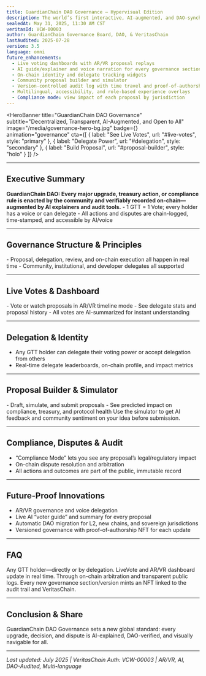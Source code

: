```yaml
---
title: GuardianChain DAO Governance — Hypervisual Edition
description: The world’s first interactive, AI-augmented, and DAO-synchronized governance framework for a sovereign memory protocol.
sealedAt: May 31, 2025, 11:30 AM CST
veritasId: VCW-00003
author: GuardianChain Governance Board, DAO, & VeritasChain
lastAudited: 2025-07-28
version: 3.5
language: omni
future_enhancements:
  - Live voting dashboards with AR/VR proposal replays
  - AI guide/explainer and voice narration for every governance section
  - On-chain identity and delegate tracking widgets
  - Community proposal builder and simulator
  - Version-controlled audit log with time travel and proof-of-authorship NFTs
  - Multilingual, accessibility, and role-based experience overlays
  - Compliance mode: view impact of each proposal by jurisdiction
---
```


<HeroBanner
  title="GuardianChain DAO Governance"
  subtitle="Decentralized, Transparent, AI-Augmented, and Open to All"
  image="/media/governance-hero-bg.jpg"
  badge={<VeritasBadge id="VCW-00003" />}
  animation="governance"
  cta={[
    { label: "See Live Votes", url: "#live-votes", style: "primary" },
    { label: "Delegate Power", url: "#delegation", style: "secondary" },
    { label: "Build Proposal", url: "#proposal-builder", style: "holo" }
  ]}
/>

<UtilityBar>
  <SectionTOC sticky scrollSpy animation="fade-in" />
  <QuickActions>
    <CopyButton text="guardian-global.com/whitepaper/governance" />
    <ShareMenu platforms={["twitter", "linkedin", "telegram", "farcaster", "email"]} />
    <PDFExport />
    <VoiceToggle />
    <ThemeToggle />
    <TranslateMenu languages={["en", "es", "zh", "de", "fr", "ar", "hi", "jp"]} />
    <TextSizeToggle />
  </QuickActions>
</UtilityBar>

<LiveStats type="governance" position="banner" />

---

## <span id="executive-summary">Executive Summary <InfoIcon /></span>
<Callout type="impact" icon="🤝">
  <b>GuardianChain DAO: Every major upgrade, treasury action, or compliance rule is enacted by the community and verifiably recorded on-chain—augmented by AI explainers and audit tools.</b>
</Callout>
- 1 GTT = 1 Vote; every holder has a voice or can delegate
- All actions and disputes are chain-logged, time-stamped, and accessible by AI/voice

<AIExplain section="executive-summary" />

---

## <span id="structure">Governance Structure & Principles <DAOBadge /></span>
<Diagram name="DAO-Structure" interactive />
- Proposal, delegation, review, and on-chain execution all happen in real time
- Community, institutional, and developer delegates all supported

---

## <span id="live-votes">Live Votes & Dashboard <LiveVoteIcon /></span>
<LiveVote proposal="all" />
- Vote or watch proposals in AR/VR timeline mode
- See delegate stats and proposal history
- All votes are AI-summarized for instant understanding

---

## <span id="delegation">Delegation & Identity <DelegateIcon /></span>
- Any GTT holder can delegate their voting power or accept delegation from others
- Real-time delegate leaderboards, on-chain profile, and impact metrics

---

## <span id="proposal-builder">Proposal Builder & Simulator <ProposalIcon /></span>
<ProposalBuilder />
- Draft, simulate, and submit proposals
- See predicted impact on compliance, treasury, and protocol health

<Callout type="pro" icon="🧠">
  Use the simulator to get AI feedback and community sentiment on your idea before submission.
</Callout>

---

## <span id="compliance-mode">Compliance, Disputes & Audit <LegalIcon /></span>
- “Compliance Mode” lets you see any proposal’s legal/regulatory impact
- On-chain dispute resolution and arbitration
- All actions and outcomes are part of the public, immutable record

<AuditTrail doc="governance" />

---

## <span id="future">Future-Proof Innovations <FutureIcon /></span>
- AR/VR governance and voice delegation
- Live AI “voter guide” and summary for every proposal
- Automatic DAO migration for L2, new chains, and sovereign jurisdictions
- Versioned governance with proof-of-authorship NFT for each update

---

## <span id="faq">FAQ <HelpIcon /></span>
<FAQ>
  <Question q="Who can propose or vote?">Any GTT holder—directly or by delegation.</Question>
  <Question q="How can I see proposal results?">LiveVote and AR/VR dashboard update in real time.</Question>
  <Question q="How are disputes resolved?">Through on-chain arbitration and transparent public logs.</Question>
  <Question q="What is a proof-of-authorship NFT?">Every new governance section/version mints an NFT linked to the audit trail and VeritasChain.</Question>
</FAQ>

---

## <span id="conclusion">Conclusion & Share <ShareIcon /></span>
GuardianChain DAO Governance sets a new global standard: every upgrade, decision, and dispute is AI-explained, DAO-verified, and visually navigable for all.

<ShareButtons />
<VoiceNarrationToggle />
<ThemeToggle />

---

_Last updated: July 2025 | VeritasChain Auth: VCW-00003 | AR/VR, AI, DAO-Audited, Multi-language_
